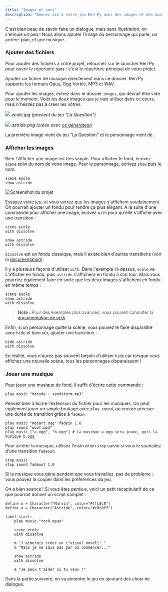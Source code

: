 ```yaml
---
title: "Images et sons"
description: "Donnez vie à votre jeu Ren'Py avec des images et des musiques."
---
```


C'est bien beau de savoir faire un dialogue, mais sans illustration, on s'ennuie un peu ! Nous allons ajouter l'image du personnage qui parle, un arrière-plan, et une musique.

### Ajouter des fichiers

Pour ajouter des fichiers à votre projet, retournez sur le launcher Ren'Py pour ouvrir le répertoire `game` : c'est le répertoire principal de votre projet.

Ajoutez un fichier de musique directement dans ce dossier. Ren'Py supporte les formats Opus, Ogg Vorbis, MP3 et WAV.

Pour ajouter les images, entrez dans le dossier `images`, qui devrait être vide pour le moment. Voici les deux images que je vais utiliser dans ce cours, mais n'hésitez pas à créer les vôtres.

![](./ecole.jpg)
*ecole.jpg (provient du jeu "La Question")*

![](./astride.png)
*astride.png (créée avec [ce générateur](http://www.rinmarugames.com/playgame.php?game_link=witch-apprentice-creator))*

La première image vient du jeu "La Question" et le personnage vient de .

### Afficher les images

Bien ! Afficher une image est très simple. Pour afficher le fond, écrivez `scene` suivi du nom de votre image. Pour le personnage, écrivez `show` puis le nom.

```renpy
scene ecole
show astride
```

![Screenshot du projet](./images-en-jeu.png)

Essayez votre jeu, et vous verrez que les images s'affichent soudainement. On pourrait ajouter un fondu pour rendre ça plus élégant. A la suite d'une commande pour afficher une image, écrivez `with` pour qu'elle s'affiche avec une transition :

```renpy
scene ecole
with dissolve

show astride
with dissolve
```

`dissolve` est un fondu classique, mais il existe bien d'autres transitions (voir la [documentation](https://www.renpy.org/doc/html/transitions.html)).

Il y a plusieurs façons d'utiliser `with`. Dans l'exemple ci-dessus, `ecole` va s'afficher en fondu, puis `astride` s'affichera en fondu à son tour. Mais vous pourriez également faire en sorte que les deux images s'affichent en fondu en même temps :

```renpy
scene ecole
show astride
with dissolve
```

> **Note :** Pour des exemples plus avancés, vous pouvez consulter la [documentation de `with`](https://www.renpy.org/doc/html/displaying_images.html#with-statement).

Enfin, si un personnage quitte la scène, vous pouvez le faire disparaître avec `hide` et bien sûr, ajouter une transition :

```renpy
hide astride
with dissolve
```

En réalité, vous n'aurez pas souvent besoin d'utiliser `hide` car lorsque vous affichez une nouvelle scène, tous les personnages disparaissent !

### Jouer une musique

Pour jouer une musique de fond, il suffit d'écrire cette commande :

```renpy
play music "darude - sandstorm.mp3"
```

Pensez bien à écrire l'extension du fichier pour les musiques. On peut également jouer un simple bruitage avec `play sound`, ou encore préciser une durée de transition grâce à `fadein`.

```renpy
play music "mozart.ogg" fadein 1.0
play sound "woof.mp3"
play music ["a.ogg", "b.ogg"] # La musique a.ogg sera jouée, puis la musique b.ogg
```

Pour arrêter la musique, utilisez l'instruction `stop` suivie si vous le souhaitez d'une transition `fadeout`.

```renpy
stop music
stop sound fadeout 1.0
```

Si la musique vous gêne pendant que vous travaillez, pas de problème : vous pouvez la couper dans les préférences du jeu.

On a bien avancé ! Si vous êtes perdu·e, voici un petit récapitulatif de ce que pourrait donner un script complet :

```renpy
define m = Character("Marvin", color="#ffc8c8")
define a = Character("Astride", color="#c8c8ff")

label start:
    play music "rock.opus"

    scene ecole
    with dissolve

    m "J'aimerais créer un \"visual novel\"."
    m "Mais je ne sais pas par où commencer..."

    show astride
    with dissolve

    a "Je peux t'aider si tu veux !"
```

Dans la partie suivante, on va pimenter le jeu en ajoutant des choix de dialogue.
